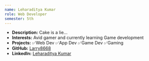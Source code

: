 ```yaml
---
name: Leharaditya Kumar
role: Web Developer
semester: 5th
---
```


- **Description:** Cake is a lie...
- **Interests:** Avid gamer and currently learning Game development
- **Projects:**  ✅Web Dev  ✅App Dev  ✅Game Dev  ✅Gaming 
- **GitHub:** [Larry8668](https://github.com/Larry8668)
- **LinkedIn:** [Leharaditya Kumar](https://in.linkedin.com/in/leharaditya-k-892077252)
